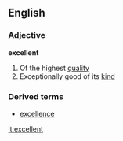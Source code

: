 ==English==
===Adjective===
'''excellent'''
#Of the highest [[quality]]
#Exceptionally good of its [[kind]]
===Derived terms===
*[[excellence]]

[[it:excellent]]